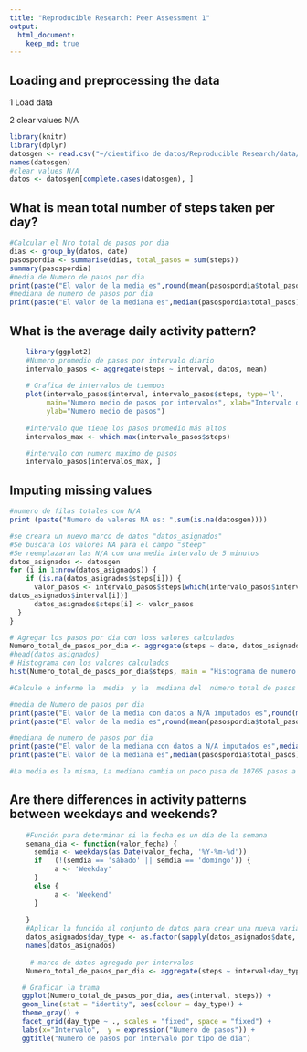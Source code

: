 ```yaml
---
title: "Reproducible Research: Peer Assessment 1"
output: 
  html_document:
    keep_md: true
---
```



## Loading and preprocessing the data

1 Load data

2 clear values N/A

```r
library(knitr)
library(dplyr)
datosgen <- read.csv("~/cientifico de datos/Reproducible Research/data/activity.csv",header = TRUE  )
names(datosgen)
#clear values N/A
datos <- datosgen[complete.cases(datosgen), ]
```

## What is mean total number of steps taken per day?
```r
#Calcular el Nro total de pasos por dia
dias <- group_by(datos, date)
pasospordia <- summarise(dias, total_pasos = sum(steps))
summary(pasospordia)
#media de Numero de pasos por dia
print(paste("El valor de la media es",round(mean(pasospordia$total_pasos,digits = 1))))
#mediana de numero de pasos por dia
print(paste("El valor de la mediana es",median(pasospordia$total_pasos)))
```

## What is the average daily activity pattern?
```r
    library(ggplot2)
    #Numero promedio de pasos por intervalo diario
    intervalo_pasos <- aggregate(steps ~ interval, datos, mean)
    
    # Grafica de intervalos de tiempos 
    plot(intervalo_pasos$interval, intervalo_pasos$steps, type='l', 
         main="Numero medio de pasos por intervalos", xlab="Intervalo de Tiempo", 
         ylab="Numero medio de pasos")
    
    #intervalo que tiene los pasos promedio más altos
    intervalos_max <- which.max(intervalo_pasos$steps)

    #intervalo con numero maximo de pasos
    intervalo_pasos[intervalos_max, ]

```

## Imputing missing values
```r

#numero de filas totales con N/A
print (paste("Numero de valores NA es: ",sum(is.na(datosgen))))

#se creara un nuevo marco de datos "datos_asignados"
#Se buscara los valores NA para el campo "steep"
#Se reemplazaran las N/A con una media intervalo de 5 minutos
datos_asignados <- datosgen
for (i in 1:nrow(datos_asignados)) {
    if (is.na(datos_asignados$steps[i])) {
      valor_pasos <- intervalo_pasos$steps[which(intervalo_pasos$interval ==
datos_asignados$interval[i])]
      datos_asignados$steps[i] <- valor_pasos
  }
}

# Agregar los pasos por dia con loss valores calculados
Numero_total_de_pasos_por_dia <- aggregate(steps ~ date, datos_asignados, sum)
#head(datos_asignados)
# Histograma con los valores calculados
hist(Numero_total_de_pasos_por_dia$steps, main = "Histograma de numero total de pasos por dia Imputados", xlab = "Pasos por dia")

#Calcule e informe la  media  y la  mediana del  número total de pasos dados por día

#media de Numero de pasos por dia
print(paste("El valor de la media con datos a N/A imputados es",round(mean(Numero_total_de_pasos_por_dia$steps,digits = 1))))
print(paste("El valor de la media es",round(mean(pasospordia$total_pasos,digits = 1))))

#mediana de numero de pasos por dia
print(paste("El valor de la mediana con datos a N/A imputados es",median(Numero_total_de_pasos_por_dia$steps)))
print(paste("El valor de la mediana es",median(pasospordia$total_pasos)))

#La media es la misma, La mediana cambia un poco pasa de 10765 pasos a 10766,18 pasos al asignar valores a N/A

```




## Are there differences in activity patterns between weekdays and weekends?

```r

    #Función para determinar si la fecha es un día de la semana
    semana_dia <- function(valor_fecha) {
      semdia <- weekdays(as.Date(valor_fecha, '%Y-%m-%d'))
      if   (!(semdia == 'sábado' || semdia == 'domingo')) {
           a <- 'Weekday'
      }
      else {
           a <- 'Weekend'
      }
     
    }
    #Aplicar la función al conjunto de datos para crear una nueva variable de tipo de día
    datos_asignados$day_type <- as.factor(sapply(datos_asignados$date, semana_dia))
    names(datos_asignados)
   
     # marco de datos agregado por intervalos
    Numero_total_de_pasos_por_dia <- aggregate(steps ~ interval+day_type, datos_asignados,     mean)

   # Graficar la trama
   ggplot(Numero_total_de_pasos_por_dia, aes(interval, steps)) +
   geom_line(stat = "identity", aes(colour = day_type)) + 
   theme_gray() +
   facet_grid(day_type ~ ., scales = "fixed", space = "fixed") + 
   labs(x="Intervalo",  y = expression("Numero de pasos")) +
   ggtitle("Numero de pasos por intervalo por tipo de dia")
   
```